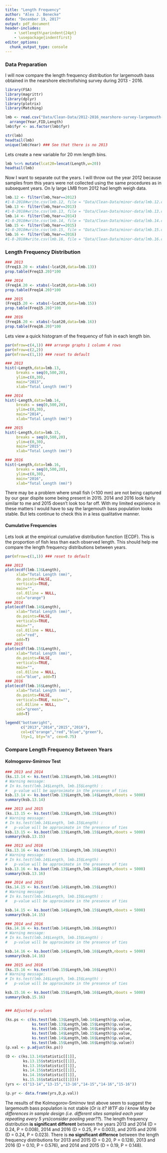 ```yaml
---
title: "Length Frequency"
author: "Alex J. Benecke"
date: "December 19, 2017"
output: pdf_document
header-includes:
    - \setlength\parindent{24pt}
    - \usepackage{indentfirst}
editor_options: 
  chunk_output_type: console
---
```


### Data Preparation

  I will now compare the length frequency distribution for largemouth bass obtained in the nearshore electrofishing survey during 2013 - 2016.
  
```r
library(FSA)
library(magrittr)
library(dplyr)
library(plotrix)
library(Matching)
```


```r
lmb <- read.csv("Data/Clean-Data/2012-2016_nearshore-survey-largemouth-bass_CLEAN.csv") %>%
  arrange(Year,FID,Length)
lmb$fyr <- as.factor(lmb$fyr)

str(lmb)
headtail(lmb)
unique(lmb$Year) ### See that there is no 2013
```

  Lets create a new variable for 20 mm length bins.

```r
lmb %<>% mutate(lcat20=lencat(Length,w=20))
headtail(lmb)
```

  Now I want to separate out the years. I will throw out the year 2012 because samples from this years were not collected using the same procedures as in subsequent years. On ly large LMB from 2012 had length weigh data.

```r
lmb.12 <- filter(lmb,Year==2012)
#1-8-2018#write.csv(lmb.12, file = "Data/Clean-Data/minor-data/lmb.12.csv")
lmb.13 <- filter(lmb,Year==2013)
#1-8-2018#write.csv(lmb.13, file = "Data/Clean-Data/minor-data/lmb.13.csv")
lmb.14 <- filter(lmb,Year==2014)
#1-8-2018#write.csv(lmb.14, file = "Data/Clean-Data/minor-data/lmb.14.csv")
lmb.15 <- filter(lmb,Year==2015)
#1-8-2018#write.csv(lmb.15, file = "Data/Clean-Data/minor-data/lmb.15.csv")
lmb.16 <- filter(lmb,Year==2016)
#1-8-2018#write.csv(lmb.16, file = "Data/Clean-Data/minor-data/lmb.16.csv")
```
\newpage
### Length Frequency Distribution

```r
### 2013
(Freq13.20 <- xtabs(~lcat20,data=lmb.13))
prop.table(Freq13.20)*100

### 2014
(Freq14.20 <- xtabs(~lcat20,data=lmb.14))
prop.table(Freq14.20)*100

### 2015
(Freq15.20 <- xtabs(~lcat20,data=lmb.15))
prop.table(Freq15.20)*100

### 2016
(Freq16.20 <- xtabs(~lcat20,data=lmb.16))
prop.table(Freq16.20)*100
```

  Lets view a quick histogram of the frequency of fish in each length bin.

```r
par(mfrow=c(4,1)) ### arrange graphs 1 column 4 rows
par(mfrow=c(2,2))
par(mfrow=c(1,1)) ### reset to default

### 2013
hist(~Length,data=lmb.13,
     breaks = seq(0,500,20),
     ylim=c(0,30),
     main="2013",
     xlab="Total Length (mm)")

### 2014
hist(~Length,data=lmb.14,
     breaks = seq(0,500,20),
     ylim=c(0,30),
     main="2014",
     xlab="Total Length (mm)")

### 2015
hist(~Length,data=lmb.15,
     breaks = seq(0,500,20),
     ylim=c(0,30),
     main="2015",
     xlab="Total Length (mm)")

### 2016
hist(~Length,data=lmb.16,
     breaks = seq(0,500,20),
     ylim=c(0,30),
     main="2016",
     xlab="Total Length (mm)")
```

  There may be a problem where small fish (<100 mm) are not being captured by our gear dispite some being present in 2015. 2014 and 2016 look fairly similar to me and 2015 doesn't look too far off. With my limited expirience in these matters I would have to say the largemouth bass population looks stable. But lets continue to check this in a less qualitative manner.


#### Cumulative Frequencies

  Lets look at the empirical cumulative distribution function (ECDF). This is the proportion of fish less than each observed length. This should help me compare the length frequency distributions between years.

```r
par(mfrow=c(1,1)) ### reset to default

### 2013
plot(ecdf(lmb.13$Length),
     xlab="Total Length (mm)",
     do.points=FALSE,
     verticals=TRUE, 
     main="",
     col.01line = NULL, 
     col="orange")
### 2014
plot(ecdf(lmb.14$Length),
     xlab="Total Length (mm)", 
     do.points=FALSE,
     verticals=TRUE, 
     main="", 
     col.01line = NULL,
     col="red",
     add=T)
### 2015
plot(ecdf(lmb.15$Length),
     xlab="Total Length (mm)", 
     do.points=FALSE,
     verticals=TRUE, 
     main="", 
     col.01line = NULL,
     col="blue", add=T)
### 2016
plot(ecdf(lmb.16$Length),
     xlab="Total Length (mm)",
     do.points=FALSE,
     verticals=TRUE, main="",
     col.01line = NULL, 
     col="green",
     add=T)

legend("bottomright", 
       c("2013","2014","2015","2016"),
       col=c("orange","red","blue","green"),
       lty=1, bty="n", cex=0.75)
```

### Compare Length Frequency Between Years
#### Kolmogorov-Smirnov Test

```r
### 2013 and 2014
(ks.13.14 <- ks.test(lmb.13$Length,lmb.14$Length))
# Warning message:
# In ks.test(lmb.14$Length, lmb.15$Length) :
#   p-value will be approximate in the presence of ties
ksb.13.14 <- ks.boot(lmb.13$Length,lmb.14$Length,nboots = 5000)
summary(ksb.13.14)

### 2013 and 2015
(ks.13.15 <- ks.test(lmb.13$Length,lmb.15$Length))
# Warning message:
# In ks.test(lmb.14$Length, lmb.15$Length) :
#   p-value will be approximate in the presence of ties
ksb.13.15 <- ks.boot(lmb.13$Length,lmb.15$Length,nboots = 5000)
summary(ksb.13.15)

### 2013 and 2016
(ks.13.16 <- ks.test(lmb.13$Length,lmb.16$Length))
# Warning message:
# In ks.test(lmb.14$Length, lmb.15$Length) :
#   p-value will be approximate in the presence of ties
ksb.13.16 <- ks.boot(lmb.13$Length,lmb.16$Length,nboots = 5000)
summary(ksb.13.16)

### 2014 and 2015
(ks.14.15 <- ks.test(lmb.14$Length,lmb.15$Length))
# Warning message:
# In ks.test(lmb.14$Length, lmb.15$Length) :
#   p-value will be approximate in the presence of ties

ksb.14.15 <- ks.boot(lmb.14$Length,lmb.15$Length,nboots = 5000)
summary(ksb.14.15)

### 2014 and 2016
(ks.14.16 <- ks.test(lmb.14$Length,lmb.16$Length))
# Warning message:
# In ks.test(lmb.14$Length, lmb.15$Length) :
#   p-value will be approximate in the presence of ties

ksb.14.16 <- ks.boot(lmb.14$Length,lmb.16$Length,nboots = 5000)
summary(ksb.14.16)

### 2015 and 2016
(ks.15.16 <- ks.test(lmb.15$Length,lmb.16$Length))
# Warning message:
# In ks.test(lmb.14$Length, lmb.15$Length) :
#   p-value will be approximate in the presence of ties

ksb.15.16 <- ks.boot(lmb.15$Length,lmb.16$Length,nboots = 5000)
summary(ksb.15.16)


### Adjusted p-values

(ks.ps <- c(ks.test(lmb.13$Length,lmb.14$Length)$p.value,
            ks.test(lmb.13$Length,lmb.15$Length)$p.value,
            ks.test(lmb.13$Length,lmb.16$Length)$p.value,
            ks.test(lmb.14$Length,lmb.15$Length)$p.value,
            ks.test(lmb.14$Length,lmb.16$Length)$p.value,
            ks.test(lmb.15$Length,lmb.16$Length)$p.value))
(p.val <- p.adjust(ks.ps))
```
```r
(D <- c(ks.13.14$statistic[[1]], 
        ks.13.15$statistic[[1]],
        ks.13.16$statistic[[1]],
        ks.14.15$statistic[[1]], 
        ks.14.16$statistic[[1]],
        ks.15.16$statistic[[1]]))
(yrs <- c("13-14","13-15","13-16","14-15","14-16","15-16"))
```
```r
(p.yr <- data.frame(yrs,D,p.val))
```

  The results of the Kolmogorov-Smirnov test above seem to suggest the largemouth bass population is not stable (*Or is it? WTF do I know May be differences in sample design (i.e. different sites sampled each year repeating every 5 yrs)consider pooling year??*). The length frequency distribution **is significant different** between the years 2013 and 2014 (D = 0.24, P = 0.008), 2014 and 2016 (D = 0.25, P = 0.003), and 2015 and 2016 (D = 0.24, P = 0.023). There is **no significant differnce** between the length frequency distributions for 2013 and 2015 (D = 0.20, P = 0.128), 2013 and 2016 (D = 0.10, P = 0.576), and 2014 and 2015 (D = 0.19, P = 0.148).



